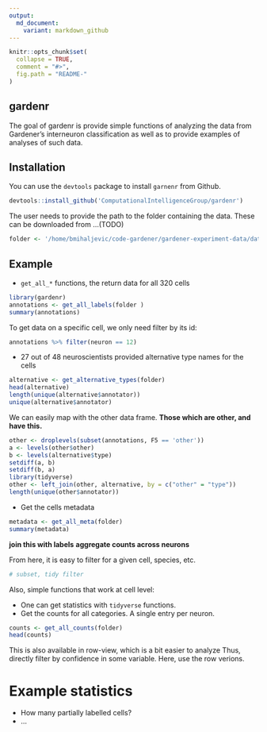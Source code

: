```yaml
---
output:
  md_document:
    variant: markdown_github
---
```


<!-- README.md is generated from README.Rmd. Please edit that file -->

```r
knitr::opts_chunk$set(
  collapse = TRUE,
  comment = "#>",
  fig.path = "README-"
)
```

## gardenr 
The goal of gardenr is provide simple functions of analyzing the data from Gardener's interneuron classification as well as to provide examples of analyses of such data.

## Installation
You can use the `devtools` package to install `garnenr` from Github. 
```r
devtools::install_github('ComputationalIntelligenceGroup/gardenr')
``` 

The user needs to provide the path to the folder containing the data. These can be downloaded from ...(TODO)
```r
folder <- '/home/bmihaljevic/code-gardener/gardener-experiment-data/data/' 
```

## Example

- `get_all_*` functions, the return data for all 320 cells
```r
library(gardenr)
annotations <- get_all_labels(folder ) 
summary(annotations)
``` 

To get data on a specific cell, we only need filter by its id:
```r
annotations %>% filter(neuron == 12)
```


- 27 out of 48 neuroscientists provided alternative type names for the cells
```r
alternative <- get_alternative_types(folder)
head(alternative)
length(unique(alternative$annotator))
unique(alternative$annotator)
```


We can easily map with the other data frame. **Those which are other, and have this.**
```r
other <- droplevels(subset(annotations, F5 == 'other'))
a <- levels(other$other) 
b <- levels(alternative$type)
setdiff(a, b)
setdiff(b, a)
library(tidyverse)
other <- left_join(other, alternative, by = c("other" = "type"))
length(unique(other$annotator)) 
```
- Get the cells metadata
```r
metadata <- get_all_meta(folder)
summary(metadata)
```

**join this with labels**
**aggregate counts across neurons**
 
From here, it is easy to filter for a given cell, species, etc. 
```r
# subset, tidy filter
```

Also, simple functions that work at cell level:  

- One can get statistics with `tidyverse` functions. 
- Get the counts for all categories. A single entry per neuron.
```r
counts <- get_all_counts(folder) 
head(counts)
```

This is also available in row-view, which is a bit easier to analyze
Thus, directly filter by confidence in some variable. Here, use the row verions.


# Example statistics  

- How many partially labelled cells?
- ...
